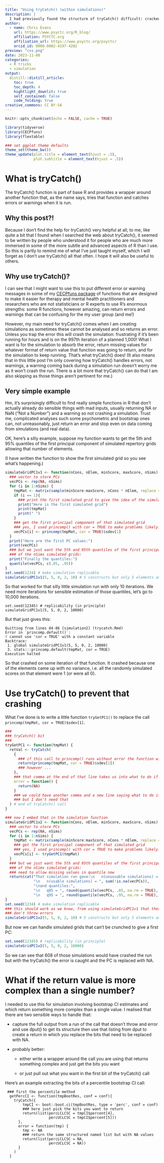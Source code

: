 ```yaml
---
title: "Using tryCatch() (within simulations)"
description: |
  I had previously found the structure of tryCatch() difficult: cracked it!
author:
  - name: Chris Evans
    url: https://www.psyctc.org/R_blog/
    affiliation: PSYCTC.org
    affiliation_url: https://www.psyctc.org/psyctc/
    orcid_id: 0000-0002-4197-4202
preview: "css.png"
date: 2023-11-08
categories:
  - R tricks
  - simulation
output:
  distill::distill_article:
    toc: true
    toc_depth: 4
    hightlight_downlit: true
    self_contained: false
    code_folding: true
creative_commons: CC BY-SA
---
```

```r
knitr::opts_chunk$set(echo = FALSE, cache = TRUE)

library(tidyverse)
library(CECPfuns)
library(flextable)

### set ggplot theme defaults
theme_set(theme_bw())
theme_update(plot.title = element_text(hjust = .5), 
             plot.subtitle = element_text(hjust = .5)) 
```

# What is tryCatch()

The tryCatch() function is part of base R and provides a wrapper around another function that, as the name says, tries that function and catches errors or warnings when it is run.  

## Why this post?!

Because I don't find the help for tryCatch() very helpful at all, to me, like quite a bit that I found when I searched the web about tryCatch(), it seemed to be written by people who understood it for people who are much more immersed in some of the more subtle and advanced aspects of R than I use.  So this is partly to remind me of what I've just taught myself, which I will forget as I don't use tryCatch() all that often.  I hope it will also be useful to others.

## Why use tryCatch()?

I can see that I might want to use this to put different error or warning messages in some of my [CECPfuns package](https://github.com/cpsyctc/CECPfuns) of functions that are designed to make it easier for therapy and mental health practitioners and researchers who are not statisticians or R experts to use R's enormous strengths: some R functions, however amazing, can return errors and warnings that can be confusing for the my user group (and me!)  

However, my main need for tryCatch() comes when I am creating simulations as sometimes these cannot be analysed and so returns an error.  Unless you trap the error this will crash the simulation: frustrating if it's been running for hours and is on the 997th iteration of a planned 1,000!  What I want is for the simulation to absorb the error, return missing values for whatever format of return value that function was going to return, and for the simulation to keep running.  That's what tryCatch() does!  (It also means that in this little post I'm only covering how tryCatch() handles errors, not warnings, a warning coming back during a simulation run doesn't worry me as it won't crash the run. There is a lot more that tryCatch() can do that I am also skipping as those things aren't pertinent for me.)

## Very simple example

Hm, it's surprisingly difficult to find really simple functions in R that don't actually already do sensible things with mad inputs, usually returning NA or NaN ("Not a Number") and a warning so not crashing a simulation.  Trust me, complicated analyses such some psychometric and bootstrap ones can, not unreasonably, just return an error and stop even on data coming from simulations (and real data).

OK, here's a silly example, suppose my function wants to get the 5th and 95% quantiles of the first principal component of simulated repertory grids allowing that number of elements.

(I have written the function to show the first simulated grid so you see what's happening.)

```r
simulateGridPC1v1 <- function(nCons, nElem, minScore, maxScore, nSims) {
  ### vector to store PCs
  vecPCs <- rep(NA, nSims)
  for (i in 1:nSims) {
    tmpMat <- matrix(sample(minScore:maxScore, nCons * nElem, replace = TRUE), nrow = nCons)
    if (i == 1){
      ### print the first simulated grid to give the idea of the simulation
      print("Here is the first simulated grid")
      print(tmpMat)
      print(" ")
    }
    ### get the first principal component of that simulated grid
    ### yes, I used princomp() with cor = TRUE to make problems likely!
    vecPCs[i] <- princomp(tmpMat, cor = TRUE)$sdev[1]
  }
  print("Here are the first PC values:")
  print(vecPCs)
  ### but we just want the 5th and 95th quantiles of the first principal components
  ### of the nSims simulated grids:
  print("Finally the quantiles:")
  quantile(vecPCs, c(.05, .95))
}
set.seed(1234) # make simulation replicable
simulateGridPC1v1(5, 5, 0, 2, 10) # 5 constructs but only 5 elements and 0, 1, 2 scoring
```

So that worked for that silly little simulation run with only 10 iterations.  We need more iterations for sensible estimation of those quantiles, let's go to 10,000 iterations.

```
set.seed(12345) # replicability (in principle)
simulateGridPC1v1(5, 5, 0, 2, 10000)
```

But that just gives this:
```
Quitting from lines 84-86 [simulation2] (trycatch.Rmd)
Error in `princomp.default()`:
! cannot use 'cor = TRUE' with a constant variable
Backtrace:
 1. global simulateGridPC1v1(5, 5, 0, 2, 10000)
 3. stats:::princomp.default(tmpMat, cor = TRUE)
Execution halted
```

So that crashed on some iteration of that function.  It crashed because one of the elements came up with no variance, i.e. all the randomly simulated scores on that element were 1 (or were all 0).

# Use tryCatch() to prevent that crashing

What I've done is to write a little function `tryGetPC1()` to replace the call `princomp(tmpMat, cor = TRUE)$sdev[1]`.

```r
### 
### tryCatch() bit
###
tryGetPC1 <- function(tmpMat) {
  retVal <- tryCatch(
    {
      ### if this call to princomp() runs without error the function will just return the answer from that call
      return(princomp(tmpMat, cor = TRUE)$sdev[1])
      ### however ...
    },
    ### that comma at the end of that line takes us into what to do if that call failed with an error
    error = function() { 
      return(NA)
    }
    ### we could have another comma and a new line saying what to do if the call ran but threw a warning
    ### but I don't need that
  ) # end of tryCatch() call
}

### now I embed that in the simulation function
simulateGridPC1v2 <- function(nCons, nElem, minScore, maxScore, nSims) {
  ### vector to store PCs
  vecPCs <- rep(NA, nSims)
  for (i in 1:nSims) {
    tmpMat <- matrix(sample(minScore:maxScore, nCons * nElem, replace = TRUE), nrow = nCons)
    ### get the first principal component of that simulated grid
    ### yes, I used princomp() with cor = TRUE to make problems likely!
    vecPCs[i] <- tryGetPC1(tmpMat)
  }
  ### but we just want the 5th and 95th quantiles of the first principal components
  ### of the nSims simulated grids:
  ### need to allow missing values in quantile now
  return(cat("That simulation run gave:\n   n(unusuable simulations) = ", sum(is.na(vecPCs)),
             "\n   n(usable simulations) = ", sum(!is.na(vecPCs)),
             "\nand quantiles:",
             "\n   q05 = ", round(quantile(vecPCs, .05, na.rm = TRUE), 4),
             "\n   q95 = ", round(quantile(vecPCs, .95, na.rm = TRUE), 4)))
}
set.seed(1234) # make simulation replicable
### this should work as we know, from using simulateGridPC1v1 that these five simulations 
### don't throw errors
simulateGridPC1v2(5, 5, 0, 2, 10) # 5 constructs but only 5 elements and 0, 1, 2 scoring
```

But now we can handle simulated grids that can't be crunched to give a first PC:

```r
set.seed(12345) # replicability (in principle)
simulateGridPC1v2(5, 5, 0, 2, 10000)
```

So we can see that 608 of those simulations would have crashed the run but with the tryCatch() the error is caught and the PC is replaced with NA.

# What if the return value is more complex than a single number?

I needed to use this for simulation involving bootstrap CI estimates and which return something more complex than a single value.  I realised that there are two sensible ways to handle that:

* capture the full output from a run of the call that doesn't throw and error and use dput() to get its structure then use that listing from dput to create a return in which you replace the bits that need to be replaced with NA.

* probably better:

  + either write a wrapper around the call you are using that returns something complex and just get the bits you want 
  
  + or just pull out what you want in the first bit of the tryCatch() call

Here's an example extracting the bits of a percentile bootstrap CI call:

```
 ### first the percentile method
  getPercCI <- function(tmpBootRes, conf = conf){
    tryCatch({
        tmpCI <- boot::boot.ci(tmpBootRes, type = 'perc', conf = conf)
        ### here just pick the bits you want to return
        return(list(percLCLCSC = tmpCI$percent[4],
                    percUCLCSC = tmpCI$percent[5]))
      },
      error = function(tmp) {
        tmp <- NA
        ### return the same structured named list but with NA values
        return(list(percLCLCSC = NA,
                    percUCLCSC = NA))
      }
    )
  }
```


